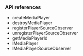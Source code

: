 <PlatformWrapper platform="electron">
        
### API references

* <Link to = "{{global.API_REF_ELECTRON_ROOT}}/class_irtcengine.html#ariaid-title17">createMediaPlayer</Link>
* <Link to = "{{global.API_REF_ELECTRON_ROOT}}/class_irtcengine.html#ariaid-title18">destroyMediaPlayer</Link>
* <Link to = "{{global.API_REF_ELECTRON_ROOT}}/class_imediaplayer.html#ariaid-title17">registerPlayerSourceObserver</Link>
* <Link to = "{{global.API_REF_ELECTRON_ROOT}}/class_imediaplayer.html#api_irtcengine_imediaplayer_unregisterplayersourceobserver">unregisterPlayerSourceObserver</Link>
* <Link to = "{{global.API_REF_ELECTRON_ROOT}}/class_imediaplayer.html#ariaid-title5">getMediaPlayerId</Link>
* <Link to = "{{global.API_REF_ELECTRON_ROOT}}/class_imediaplayer.html">IMediaPlayer</Link>
* <Link to = "{{global.API_REF_ELECTRON_ROOT}}/class_imediaplayersourceobserver.html">IMediaPlayerSourceObserver</Link>

</PlatformWrapper>
